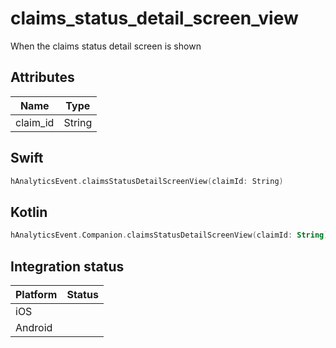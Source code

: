 
# claims_status_detail_screen_view
When the claims status detail screen is shown

## Attributes

| Name      | Type |
| ----------- | ----------- |
| claim_id      | String       |

## Swift

```swift
hAnalyticsEvent.claimsStatusDetailScreenView(claimId: String)
```

## Kotlin

```kotlin
hAnalyticsEvent.Companion.claimsStatusDetailScreenView(claimId: String)
```

## Integration status

| Platform      | Status |
| ----------- | ----------- |
| iOS      | <GithubStatus query="hAnalyticsEvent.claimsStatusDetailScreenView in:file repo:HedvigInsurance/Ugglan" />       |
| Android      | <GithubStatus query="hAnalyticsEvent.Companion.claimsStatusDetailScreenView in:file repo:HedvigInsurance/Android" />       |